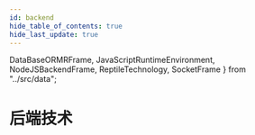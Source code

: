 ```yaml
---
id: backend
hide_table_of_contents: true
hide_last_update: true
---
```

  DataBaseORMRFrame,
  JavaScriptRuntimeEnvironment,
  NodeJSBackendFrame,
  ReptileTechnology,
  SocketFrame
} from "../src/data";

# 后端技术

<NavigationList title="爬虫技术" dataSource={ReptileTechnology}/>

<NavigationList title="JavaScript运行环境" dataSource={JavaScriptRuntimeEnvironment}/>

<NavigationList title="NodeJS后端框架" dataSource={NodeJSBackendFrame}/>

<NavigationList title="Socket框架" dataSource={SocketFrame}/>

<NavigationList title="数据库框架" dataSource={DataBaseORMRFrame}/>